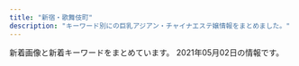 ```yaml
---
title: "新宿・歌舞伎町"
description: "キーワード別にの巨乳アジアン・チャイナエステ嬢情報をまとめました。"
---
```


新着画像と新着キーワードをまとめています。
2021年05月02日の情報です。

<DmmAffiliateIns />
<KeywordTable
  shops={
    [
    {
        "keywords": {
            "85": 14,
            "D": 28,
            "86": 14,
            "87": 14,
            "E": 14
        },
        "name": "\u6c17\u697d",
        "img_links": [
            "http://yurali.oks.bz/photos/sites/48/2020/09/2020090809341126.jpg",
            "http://yurali.oks.bz/images/line.jpg",
            "http://yurali.oks.bz/images/s2.jpg",
            "http://yurali.oks.bz/images/room1.jpg",
            "http://yurali.oks.bz/images/s_new.png",
            "http://yurali.oks.bz/images/s1.jpg",
            "http://yurali.oks.bz/images/acc1.jpg",
            "http://yurali.oks.bz/images/acc2.jpg",
            "http://yurali.oks.bz/images/room4.jpg",
            "http://yurali.oks.bz/images/top.jpg",
            "http://yurali.oks.bz/photos/sites/48/2020/09/2020090809340917.jpg",
            "http://yurali.oks.bz/images/mobile.jpg",
            "http://yurali.oks.bz/images/kanban.jpg",
            "http://yurali.oks.bz/images/s4.jpg",
            "http://yurali.oks.bz/photos/sites/48/2021/03/2021033110254811.jpg",
            "http://yurali.oks.bz/images/room3.jpg",
            "http://yurali.oks.bz/images/acc3.jpg",
            "http://yurali.oks.bz/photos/sites/48/2020/06/2020063002493351.jpg",
            "http://yurali.oks.bz/images/acc4.jpg",
            "http://yurali.oks.bz/images/s3.jpg",
            "http://yurali.oks.bz/photos/sites/48/2020/09/2020090809341490.jpg",
            "http://yurali.oks.bz/images/content.jpg",
            "http://yurali.oks.bz/photos/sites/48/2021/03/2021033110254887.jpg",
            "http://yurali.oks.bz/images/right.jpg",
            "http://yurali.oks.bz/images/room2.jpg"
        ],
        "url": "http://yurali.oks.bz/",
        "station": "JR\u65b0\u5bbf\u99c5\u897f\u53e3"
    },
    {
        "img_links": [
            "http://ciretva.xyz/uploads/201021/1-201021155932238.jpg",
            "http://ciretva.xyz/uploads/201021/1-201021155T9631.jpg",
            "http://ciretva.xyz/picture/room3.jpg",
            "http://ciretva.xyz/picture/room1.jpg",
            "http://ciretva.xyz/picture/news.jpg",
            "http://ciretva.xyz/picture/face.jpg",
            "http://ciretva.xyz/uploads/201021/1-201021155925315.jpg",
            "http://ciretva.xyz/uploads/201021/1-201021155T02L.jpg",
            "http://ciretva.xyz/picture/s_staff.png",
            "http://ciretva.xyz/uploads/210329/1-2103291H0421R.jpg",
            "http://ciretva.xyz/uploads/210329/1-2103291H049191.jpg",
            "http://ciretva.xyz/picture/room4.jpg",
            "http://ciretva.xyz/picture/top.jpg",
            "http://ciretva.xyz/picture/room2.jpg",
            "http://ciretva.xyz/picture/pick.jpg",
            "http://ciretva.xyz/picture/face_bj1.png"
        ],
        "station": "\u897f\u6b66\u65b0\u5bbf\u99c5\u5317\u53e3",
        "url": "http://ciretva.xyz/",
        "name": "\u4f73\u7e01 \uff5e\u304b\u3048\u3093\uff5e",
        "keywords": {
            "D": 3,
            "86": 2
        }
    },
    {
        "station": "JR\u65b0\u5bbf\u99c5\u6771\u53e3",
        "url": "http://hi-msg.com/koyuki/",
        "name": "KOYUKI",
        "keywords": {
            "C": 8
        },
        "img_links": [
            "http://hi-msg.com/koyuki/img/head.png",
            "http://hi-msg.com/koyuki/img/p-1.jpg",
            "http://hi-msg.com/koyuki/img/tel.png",
            "http://hi-msg.com/koyuki/img/p-4.jpg",
            "http://hi-msg.com/koyuki/img/p-2-1.jpg",
            "http://hi-msg.com/koyuki/img/botton.png",
            "http://hi-msg.com/koyuki/img/p-0.jpg",
            "http://hi-msg.com/koyuki/img/t-3.png",
            "http://hi-msg.com/koyuki/img/card-english.png",
            "http://hi-msg.com/koyuki/img/kanban4s.jpg",
            "http://hi-msg.com/koyuki/img/english-t4.png",
            "http://hi-msg.com/koyuki/img/kanban4.jpg",
            "http://hi-msg.com/koyuki/img/p-9.jpg",
            "http://hi-msg.com/koyuki/img/p-2.jpg",
            "http://hi-msg.com/koyuki/img/p-4-1.jpg",
            "http://hi-msg.com/koyuki/img/english-t6.png",
            "http://hi-msg.com/koyuki/img/english-t1.png",
            "http://hi-msg.com/koyuki/img/re.png",
            "http://hi-msg.com/koyuki/img/p-5.jpg",
            "http://hi-msg.com/koyuki/img/p-6-1.jpg",
            "http://hi-msg.com/koyuki/img/card.png",
            "http://hi-msg.com/koyuki/img/p-11.jpg",
            "http://hi-msg.com/koyuki/img/p-7.jpg",
            "http://hi-msg.com/koyuki/img/p-7-1.jpg",
            "http://hi-msg.com/koyuki/img/p-3-1.jpg",
            "http://hi-msg.com/koyuki/img/english-t3.png",
            "http://hi-msg.com/koyuki/img/english-t2.png",
            "http://hi-msg.com/koyuki/img/p-3.jpg",
            "http://hi-msg.com/koyuki/img/p-10.jpg",
            "http://hi-msg.com/koyuki/img/p-8.jpg",
            "http://hi-msg.com/koyuki/img/english-t5.png",
            "http://hi-msg.com/koyuki/img/newstback.png",
            "http://hi-msg.com/koyuki/img/p-8-1.jpg",
            "http://hi-msg.com/koyuki/img/t-1.png",
            "http://hi-msg.com/koyuki/img/p-6.jpg",
            "http://hi-msg.com/koyuki/img/t-2.png",
            "http://hi-msg.com/koyuki/img/tit.png"
        ]
    },
    {
        "keywords": {
            "C": 18
        },
        "station": "JR\u65b0\u5bbf\u99c5\u5357\u53e3",
        "name": "\u7652\u3057\u306e\u5bbf",
        "url": "http://aes-aroma.com/",
        "img_links": [
            "http://aes-aroma.com/staff/koko/01.jpg",
            "http://aes-aroma.com/staff/miki/01.jpg",
            "http://aes-aroma.com/staff/kaori/01.jpg",
            "http://aes-aroma.com/staff/yoko/02.jpg",
            "http://aes-aroma.com/staff/megumi/01.jpg",
            "http://aes-aroma.com/staff/mimi/01.jpg",
            "http://aes-aroma.com/staff/yoko/01.jpg",
            "http://aes-aroma.com/staff/nana/01.jpg",
            "http://aes-aroma.com/img/ttl_pickup.png",
            "http://aes-aroma.com/img/ttl_mobile.png",
            "http://aes-aroma.com/img/ttl_tnew.png",
            "http://aes-aroma.com/staff/yuri/01.jpg",
            "http://aes-aroma.com/img/ttl_staff.png",
            "http://aes-aroma.com/staff/ai/01.jpg",
            "http://aes-aroma.com/pic/head.png",
            "http://aes-aroma.com/i/files/homeimg.jpg",
            "http://aes-aroma.com/img/ttl_rec.png"
        ]
    },
    {
        "name": "\u7fbd\u8863\uff5e\u306f\u3054\u308d\u3082\uff5e",
        "img_links": [
            "https://static.wixstatic.com/media/1f1430_184f66b9eb914c26b47be78d54152284~mv2.jpg",
            "https://static.wixstatic.com/media/1f1430_e11d2a49cf1a4130a10a3e09053a46fc~mv2.png",
            "https://static.wixstatic.com/media/1f1430_27c850c6656448c68b705e2a69f8d3e0~mv2.png",
            "https://static.wixstatic.com/media/1f1430_c572ee153c0c46e096e6301fe82e2f11~mv2.jpg",
            "https://static.wixstatic.com/media/1f1430_890ca68d29e04e7a8c96e4198a653ed3~mv2.jpg",
            "https://static.wixstatic.com/media/1f1430_4b2c5243bdbe40858057386a16dce231~mv2.png",
            "https://static.wixstatic.com/media/1f1430_d824a82ebc40424facf31978d80b293b~mv2.png",
            "https://static.wixstatic.com/media/1f1430_04f93cdec45f4c4e8d0fa69dc26b3e38~mv2.jpg",
            "https://static.wixstatic.com/media/1f1430_c48456140f404f1eb9a47dfd01d1d032~mv2.jpg",
            "https://static.wixstatic.com/media/1f1430_e5113a1a86b8410db0438745823a2d2c~mv2.png",
            "https://static.wixstatic.com/media/1f1430_7ff5719c25b243d18c7fb6db890677f9~mv2.jpg",
            "https://static.wixstatic.com/media/1f1430_4ef445c14af547ffb085a4c73252e22c~mv2.jpg",
            "https://static.wixstatic.com/media/1f1430_2511e8409a39492bab1eeffd58a5eb1f~mv2.jpg",
            "https://static.wixstatic.com/media/1f1430_5b6db55133674387b978465361d1f5af~mv2.jpg",
            "https://static.wixstatic.com/media/1f1430_d26df1a13af049c9a7afeac5e58c5323~mv2.jpg",
            "https://static.wixstatic.com/media/1f1430_f16ba939f42f47d688a43ba736f9d100~mv2.jpg",
            "https://static.wixstatic.com/media/1f1430_d0a7ae614e0b423886aa6d1beca9a87a~mv2.jpg",
            "https://static.wixstatic.com/media/1f1430_0ea86bd4429f44fa96f0a1277a1c2d6e~mv2.jpg",
            "https://static.wixstatic.com/media/1f1430_8e7ae52f03b14e31be6ff7b1038f2896~mv2.jpg",
            "https://static.wixstatic.com/media/1f1430_c12fa837f18643e8a167f283f823ecd9~mv2.jpg",
            "https://static.wixstatic.com/media/1f1430_b6622178bf9c45a68912520b4b2de175~mv2.png",
            "https://static.wixstatic.com/media/1f1430_f4c9cbbcc36c44f1a8be8eb3138b0b46~mv2.jpg",
            "https://static.wixstatic.com/media/1f1430_704c1cfac22b4288a4aaa588c496ab40~mv2.jpg"
        ],
        "url": "https://www.hagoromo.tokyo/",
        "station": "JR\u65b0\u5bbf\u99c5\u6771\u53e3\u30fb\u6b4c\u821e\u4f0e\u753a",
        "keywords": {}
    },
    {
        "url": "https://mens-esthe.xyz/",
        "station": "JR\u65b0\u5bbf\u99c5\u6771\u5357\u53e3",
        "img_links": [
            "https://mens-esthe.xyz/footer/footer-staff.png",
            "https://mens-esthe.xyz/images/esthe3.jpg",
            "https://mens-esthe.xyz/room/room-l7.jpg",
            "https://mens-esthe.xyz/room/room-l1.jpg",
            "https://mens-esthe.xyz/images/qrcode.png",
            "https://inage-mensesthe.com/icon/line.png",
            "https://mens-esthe.xyz/staff/kana-s1.jpg",
            "https://mens-esthe.xyz/staff/kana-l1.jpg",
            "https://mens-esthe.xyz/staff/eri-l2.jpg",
            "https://mens-esthe.xyz/footer/footer-tel.png",
            "https://mens-esthe.xyz/icon/yelp.png",
            "https://mens-esthe.xyz/staff/yuuka-s2.jpg",
            "https://mens-esthe.xyz/staff/kana-s2.jpg",
            "https://mens-esthe.xyz/staff/eri-s2.jpg",
            "https://mens-esthe.xyz/room/room-l8.jpg",
            "https://mens-esthe.xyz/room/room-l5.jpg",
            "https://mens-esthe.xyz/images/esthe2.jpg",
            "https://mens-esthe.xyz/images/clear.png",
            "https://mens-esthe.xyz/icon/twitter.png",
            "https://mens-esthe.xyz/staff/eri-l1.jpg",
            "https://mens-esthe.xyz/staff/yuuka-l2.jpg",
            "https://mens-esthe.xyz/staff/eri-s1.jpg",
            "https://mens-esthe.xyz/images/main-sp.jpg",
            "https://mens-esthe.xyz/room/room-l6.jpg",
            "https://mens-esthe.xyz/icon/line.png",
            "https://inage-mensesthe.com/link/relaku_salon.jpg",
            "https://mens-esthe.xyz/room/room-l3.jpg",
            "https://mens-esthe.xyz/staff/moe-l1.jpg",
            "https://mens-esthe.xyz/staff/yuuka-s1.jpg",
            "https://mens-esthe.xyz/staff/moe-s1.jpg",
            "https://mens-esthe.xyz/staff/yuuka-l1.jpg",
            "https://mens-esthe.xyz/staff/kana-l2.jpg",
            "https://mens-esthe.xyz/images/esthe1.jpg",
            "https://mens-esthe.xyz/footer/footer-line.png",
            "https://mens-esthe.xyz/images/esthe4.jpg",
            "https://inage-mensesthe.com/icon/facebook.png",
            "https://mens-esthe.xyz/icon/facebook.png",
            "https://inage-mensesthe.com/icon/yelp.png",
            "https://inage-mensesthe.com/icon/twitter.png",
            "https://mens-esthe.xyz/images/main1.jpg",
            "https://mens-esthe.xyz/room/room-l2.jpg",
            "https://mens-esthe.xyz/room/room-l4.jpg",
            "https://mens-esthe.xyz/images/header3.png"
        ],
        "name": "\u30b8\u30e5\u30ea\u30a2\u30f3",
        "keywords": {
            "D": 10,
            "95": 5,
            "86": 10,
            "84": 5,
            "F": 5
        }
    },
    {
        "station": "\u65b0\u5bbf\u5fa1\u82d1\u524d\u99c53\u756a\u51fa\u53e3",
        "name": "\u5fa1\u82d1 -\u304e\u3087\u3048\u3093-",
        "keywords": {},
        "img_links": [
            "http://www.night.ne.jp/tokyo/gyoen/img/index_view.jpg",
            "http://www.night.ne.jp/nightnet/img/1.jpg",
            "http://www.night.ne.jp/nightnet/img/4.jpg",
            "http://www.night.ne.jp/nightnet/img/9.jpg",
            "http://www.night.ne.jp/nightnet/img/2.jpg",
            "http://www.night.ne.jp/nightnet/img/7.jpg",
            "http://www.night.ne.jp/nightnet/img/12a.jpg",
            "http://www.night.ne.jp/tokyo/gyoen/img/view_1.jpg",
            "http://www.night.ne.jp/nightnet/img/5.jpg",
            "http://www.night.ne.jp/nightnet/img/10.jpg",
            "http://www.night.ne.jp/nightnet/img/11.jpg",
            "http://www.night.ne.jp/_format/W/img/whats_news.jpg",
            "http://www.night.ne.jp/tokyo/gyoen/img/skill_3.jpg",
            "http://www.night.ne.jp/nightnet/img/3.jpg",
            "http://www.night.ne.jp/tokyo/gyoen/img/skill_1.jpg",
            "http://www.night.ne.jp/tokyo/gyoen/img/qr_code.jpg",
            "http://www.night.ne.jp/tokyo/gyoen/img/skill_2.jpg",
            "http://www.night.ne.jp/nightnet/img/15.jpg",
            "http://www.night.ne.jp/nightnet/img/6.jpg",
            "http://www.night.ne.jp/nightnet/img/13.jpg",
            "http://www.night.ne.jp/_format/W/img/index_enter_1.jpg",
            "http://www.night.ne.jp/tokyo/gyoen/img/view_3.jpg",
            "http://www.night.ne.jp/tokyo/gyoen/img/view_4.jpg",
            "http://www.night.ne.jp/tokyo/gyoen/img/index.jpg",
            "http://www.night.ne.jp/_format/W/img/whats_skill.jpg",
            "http://www.night.ne.jp/tokyo/gyoen/img/index_skill.jpg",
            "http://www.night.ne.jp/nightnet/img/16.jpg",
            "http://www.night.ne.jp/tokyo/gyoen/img/view_2.jpg",
            "http://www.night.ne.jp/_format/W/img/whats_view.jpg",
            "http://www.night.ne.jp/nightnet/img/8.jpg",
            "http://www.night.ne.jp/nightnet/img/17.jpg",
            "http://www.night.ne.jp/tokyo/gyoen/img/index_top.jpg",
            "http://www.night.ne.jp/nightnet/img/14.jpg"
        ],
        "url": "http://www.night.ne.jp/tokyo/gyoen/"
    },
    {
        "url": "http://relaxia.work/",
        "name": "\u30ea\u30e9\u30af\u30b7\u30a2\u30fc",
        "keywords": {},
        "station": "JR\u65b0\u5bbf\u99c5\u6771\u53e3",
        "img_links": [
            "http://relaxia.work/images/link_nav02.jpg",
            "http://relaxia.work/images/sp_top.jpg",
            "http://relaxia.work/images/ico01.png",
            "http://relaxia.work/images/side_link.jpg",
            "http://relaxia.work/images/link_nav06.jpg",
            "http://relaxia.work/images/info2.jpg",
            "http://relaxia.work/images/info1.jpg",
            "http://relaxia.work/images/top.png",
            "http://relaxia.work/img/sizuka1.jpg",
            "http://relaxia.work/images/link_nav03.jpg",
            "http://relaxia.work/images/side_tel.jpg",
            "http://relaxia.work/images/link_nav01.jpg",
            "http://relaxia.work/images/note.jpg",
            "http://relaxia.work/images/link_nav04.jpg",
            "http://relaxia.work/img/yuki1.jpg",
            "http://relaxia.work/images/info3.jpg",
            "http://relaxia.work/images/top_slider01.jpg",
            "http://relaxia.work/images/link_nav05.jpg",
            "http://relaxia.work/images/side_mobile.jpg",
            "http://relaxia.work/img/haru1.jpg"
        ]
    },
    {
        "station": "JR\u65b0\u5bbf\u99c5\u6771\u53e3",
        "img_links": [],
        "name": "\u30d4\u30e5\u30a2\u30ea\u30be\u30fc\u30c8II",
        "keywords": {},
        "url": "http://pure-resort.tyo.cm/"
    },
    {
        "keywords": {},
        "name": "\u65b0\u5bbf\u6975\u4e0a\u30e1\u30f3\u30ba\u30a8\u30b9\u30c6",
        "img_links": [],
        "url": "https://gokujo.iest.info/",
        "station": "JR\u65b0\u5bbf\u99c5"
    },
    {
        "station": "JR\u65b0\u5bbf\u99c5\u6771\u53e3",
        "name": "\u30c6\u30bb\u30e9-Tethera-",
        "keywords": {
            "D": 20,
            "E": 10
        },
        "url": "http://aroma-massage.red/",
        "img_links": [
            "http://aroma-massage.red/images/fbt.jpg",
            "http://aroma-massage.red/images/stal.jpg",
            "http://aroma-massage.red/images/cg2.jpg",
            "http://aroma-massage.red/images/acb.jpg",
            "http://aroma-massage.red/images/qr.jpg",
            "http://aroma-massage.red/images/cg1.jpg",
            "http://aroma-massage.red/images/int.jpg",
            "http://aroma-massage.red/images/creditcard.jpg",
            "http://aroma-massage.red/images/nft.jpg",
            "http://aroma-massage.red/images/cg4.jpg",
            "http://aroma-massage.red/images/sysl.jpg",
            "http://aroma-massage.red/images/cg6.jpg",
            "http://aroma-massage.red/images/sta2.jpg",
            "http://aroma-massage.red/images/fbb.jpg",
            "http://aroma-massage.red/images/sta6.jpg",
            "http://aroma-massage.red/images/tm.png",
            "http://aroma-massage.red/images/cg3.jpg",
            "http://aroma-massage.red/images/option.jpg",
            "http://aroma-massage.red/images/sta4.jpg",
            "http://aroma-massage.red/images/sta1.jpg",
            "http://aroma-massage.red/images/cg5.jpg",
            "http://aroma-massage.red/images/sta3.jpg",
            "http://aroma-massage.red/images/toph.png",
            "http://aroma-massage.red/images/sta5.jpg",
            "http://aroma-massage.red/images/card.jpg",
            "http://aroma-massage.red/images/kan.jpg"
        ]
    },
    {
        "station": "\u897f\u6b66\u65b0\u5bbf\u99c5\u5317\u53e3",
        "name": "fairy\u30d5\u30a7\u30a2\u30ea\u30fc",
        "url": "http://fairy.este88.com/",
        "img_links": [
            "http://fairy.este88.com/images/kixyoko1.jpg",
            "http://fairy.este88.com/images/mika1.jpg",
            "http://fairy.este88.com/images/kaori1.jpg",
            "http://fairy.este88.com/gals/risa1.jpg",
            "http://fairy.este88.com/img/momo1.jpg",
            "http://fairy.este88.com/img/mika1.jpg",
            "http://fairy.este88.com/images/koyuki1.jpg",
            "http://fairy.este88.com/gals/nnana1.jpg",
            "http://fairy.este88.com/img/kixyoko1.jpg",
            "http://fairy.este88.com/images/r04.jpg",
            "http://fairy.este88.com/images/momo1.jpg",
            "http://fairy.este88.com/img/koyuki1.jpg",
            "http://fairy.este88.com/images/ph1.jpg",
            "http://fairy.este88.com/images/r02.jpg",
            "http://fairy.este88.com/img/kaori1.jpg",
            "http://fairy.este88.com/images/r01.jpg",
            "http://fairy.este88.com/gals/sayuri1.jpg",
            "http://fairy.este88.com/gals/koko1.jpg"
        ],
        "keywords": {}
    },
    {
        "img_links": [
            "http://in-esthe.com/relair/img/fla1.png",
            "http://in-esthe.com/relair/img/card-english.png",
            "http://in-esthe.com/relair/img/p-9.jpg",
            "http://in-esthe.com/relair/img/fla2.png",
            "http://in-esthe.com/relair/img/botton.png",
            "http://in-esthe.com/relair/img/p-2.jpg",
            "http://in-esthe.com/relair/img/s-1.jpg",
            "http://in-esthe.com/relair/img/newstback.png",
            "http://in-esthe.com/relair/img/english-t2.png",
            "http://in-esthe.com/relair/img/p-1-1.jpg",
            "http://in-esthe.com/relair/img/t-1.png",
            "http://in-esthe.com/relair/img/p-7.jpg",
            "http://in-esthe.com/relair/img/p-0.jpg",
            "http://in-esthe.com/relair/img/kanban4.jpg",
            "http://in-esthe.com/relair/img/fla.png",
            "http://in-esthe.com/relair/img/english-t5.png",
            "http://in-esthe.com/relair/img/p-8.jpg",
            "http://in-esthe.com/relair/img/t-2.png",
            "http://in-esthe.com/relair/img/p-3-1.jpg",
            "http://in-esthe.com/relair/img/english-t3.png",
            "http://in-esthe.com/relair/img/p-3.jpg",
            "http://in-esthe.com/relair/img/english-t6.png",
            "http://in-esthe.com/relair/img/twitter.png",
            "http://in-esthe.com/relair/img/english-t4.png",
            "http://in-esthe.com/relair/img/re.png",
            "http://in-esthe.com/relair/img/head.png",
            "http://in-esthe.com/relair/img/tel.png",
            "http://in-esthe.com/relair/img/t-3.png",
            "http://in-esthe.com/relair/img/english-t1.png",
            "http://in-esthe.com/relair/img/p-1.jpg"
        ],
        "url": "http://in-esthe.com/relair/",
        "station": "\u65b0\u5bbf\u897f\u53e3\u99c5D5\u51fa\u53e3",
        "keywords": {
            "C": 8
        },
        "name": "RELAIR \uff5e\u30ea\u30ec\u30a2\uff5e"
    },
    {
        "keywords": {
            "85": 4,
            "87": 8,
            "E": 8,
            "86": 4,
            "C": 8
        },
        "img_links": [
            "http://sakura-relax.net/link/menlog.jpg",
            "http://sakura-relax.net/images/top-img02.png",
            "http://sakura-relax.net/images/cg04.jpg",
            "http://sakura-relax.net/images/tel.png",
            "http://sakura-relax.net/images/top-img01.png",
            "http://sakura-relax.net/images/kan.jpg",
            "http://sakura-relax.net/images/cg03.jpg",
            "http://sakura-relax.net/images/qrc.png",
            "http://sakura-relax.net/images/cg06.jpg",
            "http://sakura-relax.net/images/cg07.jpg"
        ],
        "station": "\u65b0\u5bbf\u4e09\u4e01\u76ee\u99c5E1\u51fa\u53e3",
        "name": "\u697d\u697d-\u30e9\u30af\u30e9\u30af-",
        "url": "http://sakura-relax.net/"
    },
    {
        "keywords": {
            "F": 1
        },
        "url": "https://shinjuku-mensesthe.com/",
        "img_links": [
            "https://shinjuku-mensesthe.com/room/room-l3.jpg",
            "https://shinjuku-mensesthe.com/menu/home.png",
            "https://shinjuku-mensesthe.com/staff/seira-s1.jpg",
            "https://shinjuku-mensesthe.com/images/top2.jpg",
            "https://shinjuku-mensesthe.com/massage/2021/03/27/blog.jpg",
            "https://shinjuku-mensesthe.com/button/blog.png",
            "https://shinjuku-mensesthe.com/images/clear.png",
            "https://shinjuku-mensesthe.com/room/room-l1.jpg",
            "https://shinjuku-mensesthe.com/massage/2020/09/14/hana-s1.jpg",
            "https://shinjuku-mensesthe.com/massage/2020/08/16/riri-s1.jpg",
            "https://shinjuku-mensesthe.com/massage/2020/07/31/covit19.jpg",
            "https://scdn.line-apps.com/n/line_add_friends/btn/ja.png",
            "https://shinjuku-mensesthe.com/menu/info.png",
            "https://shinjuku-mensesthe.com/massage/2020/10/21/risa-s1.jpg",
            "https://shinjuku-mensesthe.com/images/camp.png",
            "https://shinjuku-mensesthe.com/2020/01/23/sakura-s1.jpg",
            "https://shinjuku-mensesthe.com/staff/seira-l1.jpg",
            "https://shinjuku-mensesthe.com/images/footer-r.png",
            "https://shinjuku-mensesthe.com/2020/01/23/miki-s1.jpg",
            "https://shinjuku-mensesthe.com/link/mens-esthe.png",
            "https://shinjuku-mensesthe.com/staff/hana-s1.jpg",
            "https://shinjuku-mensesthe.com/icon/twitter.png",
            "https://shinjuku-mensesthe.com/staff/kana-s1.jpg",
            "https://shinjuku-mensesthe.com/staff/arisa-s1.jpg",
            "https://shinjuku-mensesthe.com/icon/yelp.png",
            "https://shinjuku-mensesthe.com/massage/2020/10/05/yuki-s1.jpg",
            "https://shinjuku-mensesthe.com/room/room-l4.jpg",
            "https://shinjuku-mensesthe.com/images/qrcode.png",
            "https://shinjuku-mensesthe.com/icon/facebook.png",
            "https://shinjuku-mensesthe.com/staff/arisa-l1.jpg",
            "https://shinjuku-mensesthe.com/room/room-l2.jpg",
            "https://shinjuku-mensesthe.com/images/footer-l.png",
            "https://shinjuku-mensesthe.com/button/staff.png",
            "https://shinjuku-mensesthe.com/staff/yuki-s1.jpg",
            "https://shinjuku-mensesthe.com/staff/yuki-l1.jpg",
            "https://shinjuku-mensesthe.com/staff/shiori-s1.jpg",
            "https://shinjuku-mensesthe.com/menu/staff.png",
            "https://shinjuku-mensesthe.com/images/main-sp.jpg",
            "https://shinjuku-mensesthe.com/images/main-small.jpg",
            "https://shinjuku-mensesthe.com/icon/line.png",
            "https://shinjuku-mensesthe.com/staff/kana-l1.jpg",
            "https://shinjuku-mensesthe.com/images/top3.jpg",
            "https://shinjuku-mensesthe.com/button/home.png",
            "https://shinjuku-mensesthe.com/images/flower.png",
            "https://shinjuku-mensesthe.com/images/top1.jpg",
            "https://shinjuku-mensesthe.com/massage/2020/07/31/ai-s2.jpg",
            "https://shinjuku-mensesthe.com/2019/12/15/sayuri-s2.jpg",
            "https://shinjuku-mensesthe.com/images/main-top.jpg",
            "https://shinjuku-mensesthe.com/images/header3.png",
            "https://shinjuku-mensesthe.com/menu/blog.png",
            "https://shinjuku-mensesthe.com/staff/hana-l1.jpg"
        ],
        "station": "JR\u65b0\u5bbf\u99c5\u6771\u53e3",
        "name": "\u5915\u9727 \u3086\u3046\u304e\u308a"
    },
    {
        "img_links": [
            "http://fairy-girl.work/staff/eri.jpg",
            "http://fairy-girl.work/images/8.jpg",
            "http://fairy-girl.work/images/interior_t.jpg",
            "http://fairy-girl.work/images/11.jpg",
            "http://fairy-girl.work/staff/rara.jpg",
            "http://fairy-girl.work/staff/rika.jpg",
            "http://fairy-girl.work/images/6.jpg",
            "http://fairy-girl.work/staff/hitomi.jpg",
            "http://fairy-girl.work/images/sys5.jpg",
            "http://fairy-girl.work/images/ac1.jpg",
            "http://fairy-girl.work/staff/rina.jpg",
            "http://fairy-girl.work/img/rara1.jpg",
            "http://fairy-girl.work/img/rina1.jpg",
            "http://fairy-girl.work/images/sys4.jpg",
            "http://fairy-girl.work/images/12.jpg",
            "http://fairy-girl.work/images/1.jpg",
            "http://fairy-girl.work/staff/misa.jpg",
            "http://fairy-girl.work/images/int1.jpg",
            "http://fairy-girl.work/staff/yuki.jpg",
            "http://fairy-girl.work/images/9.jpg",
            "http://fairy-girl.work/images/bana0404_4.png",
            "http://fairy-girl.work/images/2.jpg",
            "http://fairy-girl.work/img/yuki1.jpg",
            "http://fairy-girl.work/img/misa1.jpg",
            "http://fairy-girl.work/staff/yuyu.jpg",
            "http://fairy-girl.work/img/kiki1.jpg",
            "http://fairy-girl.work/img/hitomi1.jpg",
            "http://fairy-girl.work/images/sys2.jpg",
            "http://fairy-girl.work/images/int2.jpg",
            "http://fairy-girl.work/images/7.jpg",
            "http://fairy-girl.work/img/mari1.jpg",
            "http://fairy-girl.work/img/eri2.jpg",
            "http://fairy-girl.work/img/yuyu1.jpg",
            "http://fairy-girl.work/img/rika1.jpg",
            "http://fairy-girl.work/img/kana1.jpg",
            "http://fairy-girl.work/images/staff_t.jpg",
            "http://fairy-girl.work/images/ac2.jpg",
            "http://fairy-girl.work/images/5.jpg",
            "http://fairy-girl.work/img/kiki2.jpg",
            "http://fairy-girl.work/staff/mari.jpg",
            "http://fairy-girl.work/images/10.jpg",
            "http://fairy-girl.work/images/3.jpg",
            "http://fairy-girl.work/images/mobile.jpg",
            "http://fairy-girl.work/images/news.jpg",
            "http://fairy-girl.work/staff/kiki.jpg",
            "http://fairy-girl.work/images/sys1.jpg",
            "http://fairy-girl.work/images/sys3.jpg",
            "http://fairy-girl.work/images/line.png",
            "http://fairy-girl.work/images/tr.jpg",
            "http://fairy-girl.work/staff/kana.jpg",
            "http://fairy-girl.work/img/eri1.jpg"
        ],
        "name": "Fairy Girl",
        "station": "JR\u65b0\u5bbf\u99c5\u897f\u53e3",
        "url": "http://fairy-girl.work/",
        "keywords": {}
    },
    {
        "name": "\u30af\u30ea\u30b9\u30bf\u30eb",
        "img_links": [
            "http://crystal-est.net/uploads/crystal/2018/07/wechatimg30.jpeg",
            "http://crystal-est.net/uploads/crystal/2017/04/web.png",
            "http://ruby-es.com/uploads/rubyes/2017/02/img_info_06.png",
            "http://crystal-est.net/uploads/crystal/2017/03/subvisual_contact.png",
            "http://crystal-est.net/uploads/crystal/2017/03/bnr_side_credit1.png",
            "http://crystal-est.net/uploads/crystal/2017/03/icon_flower.png",
            "http://crystal-est.net/uploads/crystal/2017/03/subvisual_qa.png",
            "http://crystal-est.net/uploads/crystal/2018/07/wechatimg26.jpeg",
            "http://crystal-est.net/uploads/crystal/images/subvisual_staff.png",
            "http://crystal-est.net/uploads/crystal/images/p01.png",
            "http://crystal-est.net/uploads/crystal/2017/04/bnr_side_01.png",
            "http://crystal-est.net/uploads/crystal/2017/03/bnr_side_052.png",
            "http://crystal-est.net/uploads/crystal/2017/03/ruby6.png",
            "http://crystal-est.net/uploads/crystal/2017/03/btn_top_02.png",
            "http://crystal-est.net/uploads/crystal/2017/03/subvisual_info.png",
            "http://crystal-est.net/uploads/crystal/2017/02/ameba.jpg",
            "http://ruby-es.com/uploads/rubyes/2017/02/img_info_03.png",
            "http://crystal-est.net/uploads/crystal/2018/08/wechatimg51.jpeg",
            "http://crystal-est.net/uploads/crystal/2018/05/webwxgetmsgimg.jpeg",
            "http://crystal-est.net/uploads/crystal/2017/03/bnr_side_042.png",
            "http://crystal-est.net/uploads/crystal/2017/04/leftmovie.png",
            "http://crystal-est.net/uploads/crystal/2017/03/bnr_side_032.png",
            "http://crystal-est.net/uploads/crystal/2017/02/wifi.jpg",
            "http://ruby-es.com/uploads/rubyes/2017/02/img_info_02.png",
            "http://crystal-est.net/uploads/crystal/2017/03/subvisual_enquete1.png",
            "http://crystal-est.net/uploads/crystal/2018/07/wechatimg31.jpeg",
            "http://crystal-est.net/uploads/crystal/2018/08/wechatimg49.jpeg",
            "http://crystal-est.net/uploads/crystal/images/icon_flower.png",
            "http://crystal-est.net/uploads/crystal/2018/05/mayu1.jpeg",
            "http://crystal-est.net/uploads/crystal/2017/03/treatment2.png",
            "http://ruby-es.com/uploads/rubyes/2017/02/img_info_05.png",
            "http://crystal-est.net/uploads/crystal/2020/11/tel.jpg",
            "http://crystal-est.net/uploads/crystal/images/xing.png",
            "http://crystal-est.net/uploads/crystal/2017/03/subvisual_link.png",
            "http://crystal-est.net/uploads/crystal/2017/03/subvisual_reserve.png",
            "http://ruby-es.com/uploads/rubyes/2017/02/img_info_01.png",
            "http://crystal-est.net/uploads/crystal/2018/07/wechatimg125.jpeg",
            "http://crystal-est.net/uploads/crystal/2017/04/line2.png",
            "http://crystal-est.net/uploads/crystal/2017/03/btn_top_03.png",
            "http://crystal-est.net/uploads/crystal/2017/03/btn_top_01.png",
            "http://crystal-est.net/uploads/crystal/2017/03/subvisual_magazine1.png",
            "http://crystal-est.net/uploads/crystal/2020/12/img_6830.jpg",
            "http://crystal-est.net/uploads/crystal/2020/12/img_6902.jpg",
            "http://crystal-est.net/uploads/crystal/images/no-photo.jpg",
            "http://ruby-es.com/uploads/rubyes/2017/02/img_info_04.png"
        ],
        "url": "http://crystal-est.net/",
        "station": "JR\u65b0\u5bbf\u99c5\u6771\u53e3",
        "keywords": {
            "C": 2
        }
    },
    {
        "name": "sweet-\u30b9\u30a6\u30a3\u30fc\u30c8-",
        "keywords": {
            "87": 2,
            "86": 14,
            "E": 8,
            "D": 4
        },
        "url": "http://sweety-est.tokyo/",
        "img_links": [
            "http://sweety-est.tokyo/images/r4.jpg",
            "http://sweety-est.tokyo/images/a5.jpg",
            "http://sweety-est.tokyo/images/sys.jpg",
            "http://sweety-est.tokyo/images/a6.jpg",
            "http://sweety-est.tokyo/images/slider-img002.jpg",
            "http://sweety-est.tokyo/images/tit-sub3.jpg",
            "http://sweety-est.tokyo/images/a7.jpg",
            "http://sweety-est.tokyo/images/tit-sub5.jpg",
            "http://sweety-est.tokyo/images/m3.jpg",
            "http://sweety-est.tokyo/images/tit-sub6.jpg",
            "http://sweety-est.tokyo/images/cg06.jpg",
            "http://sweety-est.tokyo/images/a2.jpg",
            "http://sweety-est.tokyo/images/m4.jpg",
            "http://sweety-est.tokyo/images/b-online.png",
            "http://sweety-est.tokyo/images/cg01.jpg",
            "http://sweety-est.tokyo/images/m2.jpg",
            "http://sweety-est.tokyo/images/tit-sub2.jpg",
            "http://sweety-est.tokyo/images/r1.jpg",
            "http://sweety-est.tokyo/images/r3.jpg",
            "http://sweety-est.tokyo/images/cg03.jpg",
            "http://sweety-est.tokyo/images/slider-img001.jpg",
            "http://sweety-est.tokyo/images/a4.jpg",
            "http://sweety-est.tokyo/images/cg05.jpg",
            "http://sweety-est.tokyo/images/b-tel.png",
            "http://sweety-est.tokyo/images/tit-sub1.jpg",
            "http://sweety-est.tokyo/images/a8.jpg",
            "http://sweety-est.tokyo/images/cg011.jpg",
            "http://sweety-est.tokyo/images/tit-sub4.jpg",
            "http://sweety-est.tokyo/link/menlog.jpg",
            "http://sweety-est.tokyo/images/cg04.jpg",
            "http://sweety-est.tokyo/images/r2.jpg",
            "http://sweety-est.tokyo/images/cg07.jpg",
            "http://sweety-est.tokyo/images/qr.jpg",
            "http://sweety-est.tokyo/images/kan1.jpg",
            "http://sweety-est.tokyo/images/r6.jpg",
            "http://sweety-est.tokyo/images/a3.jpg",
            "http://sweety-est.tokyo/images/kan.jpg",
            "http://sweety-est.tokyo/images/r5.jpg",
            "http://sweety-est.tokyo/images/a1.jpg",
            "http://sweety-est.tokyo/images/cg02.jpg",
            "http://sweety-est.tokyo/images/m1.jpg",
            "http://sweety-est.tokyo/images/slider-img003.jpg",
            "http://sweety-est.tokyo/images/cg08.jpg"
        ],
        "station": "JR\u65b0\u5bbf\u99c5\u897f\u53e3"
    },
    {
        "url": "https://lailai.tyo.cm/",
        "keywords": {
            "85": 8,
            "D": 8,
            "83": 8,
            "C": 20
        },
        "img_links": [
            "https://lailai.tyo.cm/photos/sites/58/2021/04/2021040805111044.jpg",
            "https://lailai.tyo.cm/photos/sites/58/2021/04/2021040805111148.jpg",
            "https://lailai.tyo.cm/photos/sites/58/2021/04/2021040805110930.jpg",
            "https://lailai.tyo.cm/photos/sites/58/2021/04/2021040805111369.jpg",
            "https://lailai.tyo.cm/images/sp_top.jpg"
        ],
        "name": "\u3089\u3044\u3089\u3044",
        "station": "JR\u65b0\u5bbf\u99c5\u5357\u53e3"
    },
    {
        "station": "\u897f\u6b66\u65b0\u5bbf\u99c5\u5317\u53e3",
        "name": "CLEAR-\u30af\u30ea\u30a2-",
        "url": "http://clear-es.net/",
        "img_links": [
            "http://clear-es.net/uploads/f73e8f67358edf8e94cf35d345a7af08.jpg",
            "http://clear-es.net/yamituki-n/uploads/images/mika03s.jpg",
            "http://clear-es.net/yamituki-n/uploads/images/rena02.jpg",
            "http://clear-es.net/uploads/97eb17743f96fd7f0551aab0bedd5e6f.jpg",
            "http://clear-es.net/images/service_11.jpg",
            "http://clear-es.net/images/index_14.jpg",
            "http://clear-es.net/images/index_15.jpg",
            "http://clear-es.net/images/index_17.jpg",
            "http://clear-es.net/yamituki-n/uploads/images/satomi2.jpg",
            "http://clear-es.net/yamituki-n/uploads/images/juri01s.jpg",
            "http://clear-es.net/images/index_11.jpg",
            "http://clear-es.net/uploads/10299154955d10c3b815a5638a35a934.jpg",
            "http://clear-es.net/images/index_09.jpg",
            "http://clear-es.net/images/index_27.jpg",
            "http://clear-es.net/uploads/cec0ed392fe00d8e3ff867c0625809e6.jpg",
            "http://clear-es.net/images/index_12.jpg",
            "http://clear-es.net/images/index_23.jpg",
            "http://clear-es.net/images/index_02.jpg",
            "http://clear-es.net/uploads/c8a6186524d872100cc89c100d1f3728.jpg",
            "http://clear-es.net/images/index_03.jpg",
            "http://clear-es.net/images/index_19.jpg",
            "http://clear-es.net/uploads/c1f6d0346f5cb109ac62c21a58c7deff.jpg",
            "http://clear-es.net/images/index_01.jpg",
            "http://clear-es.net/images/index_24.jpg",
            "http://clear-es.net/yamituki-n/uploads/images/emi3.jpg",
            "http://clear-es.net/uploads/0141717ce8be90c90f41c0c8eb5c92fe.jpg",
            "http://clear-es.net/images/index_08.jpg",
            "http://clear-es.net/images/index_06.jpg",
            "http://clear-es.net/images/girls_03.jpg",
            "http://clear-es.net/my_work/images/pic1.png",
            "http://clear-es.net/images/index_26.jpg",
            "http://clear-es.net/uploads/a62d7f24a5b9a4fd5aeef678eb24ef4b.jpg",
            "http://clear-es.net/images/index_13.jpg",
            "http://clear-es.net/images/index_04.jpg",
            "http://clear-es.net/yamituki-n/uploads/images/yui01.jpg",
            "http://clear-es.net/images/index_28.jpg",
            "http://clear-es.net/images/index_21.jpg",
            "http://clear-es.net/images/index_20.jpg",
            "http://clear-es.net/images/koko_1.jpg",
            "http://clear-es.net/images/index_28_01.jpg",
            "http://clear-es.net/images/index_25.jpg",
            "http://clear-es.net/images/index_10.jpg",
            "http://clear-es.net/uploads/22c8968348a9acc2dfc9ab0aecb09c27.jpg",
            "http://clear-es.net/uploads/2aa97908694153fb149943f0b8445352.jpg",
            "http://clear-es.net/images/index_07.jpg",
            "http://clear-es.net/images/girls_11.jpg",
            "http://clear-es.net/uploads/09bdd5637edec4bfa3d47a7e9874640b.jpg",
            "http://clear-es.net/images/index_18.jpg",
            "http://clear-es.net/yamituki-n/uploads/images/rika55ss.jpg",
            "http://clear-es.net/yamituki-n/uploads/images/rena01.jpg",
            "http://clear-es.net/uploads/f426bd85a8f6a9eac87e55b2d44c4bd5.jpg",
            "http://clear-es.net/images/girls_13.jpg",
            "http://clear-es.net/yamituki-n/uploads/images/mmexport1576417470781.jpg",
            "http://clear-es.net/images/gallery_11.jpg",
            "http://clear-es.net/images/index_05.jpg",
            "http://clear-es.net/yamituki-n/uploads/images/satomi21.jpg"
        ],
        "keywords": {
            "90": 1,
            "86": 3,
            "D": 8,
            "F": 1,
            "87": 2,
            "89": 1,
            "C": 2,
            "88": 4
        }
    },
    {
        "station": "\u897f\u6b66\u65b0\u5bbf\u99c5\u5317\u53e3",
        "url": "http://www.yu-yu.work/",
        "keywords": {},
        "name": "\u7652 \u3086\u3046",
        "img_links": [
            "http://www.yu-yu.work/images/sys2.jpg",
            "http://www.yu-yu.work/images/interior_t.jpg",
            "http://www.yu-yu.work/images/3.jpg",
            "http://www.yu-yu.work/images/line.png",
            "http://www.yu-yu.work/staff/rin.jpg",
            "http://www.yu-yu.work/images/b1.jpg",
            "http://www.yu-yu.work/images/news.jpg",
            "http://www.yu-yu.work/images/sys3.jpg",
            "http://www.yu-yu.work/staff/haruka.jpg",
            "http://www.yu-yu.work/images/5.jpg",
            "http://www.yu-yu.work/images/1.jpg",
            "http://www.yu-yu.work/img/yuina1.jpg",
            "http://www.yu-yu.work/images/staff_t.jpg",
            "http://www.yu-yu.work/img/misaki1.jpg",
            "http://www.yu-yu.work/img/naomi1.jpg",
            "http://www.yu-yu.work/images/int1.png",
            "http://www.yu-yu.work/staff/misaki.jpg",
            "http://www.yu-yu.work/images/info.jpg",
            "http://www.yu-yu.work/images/ac1.jpg",
            "http://www.yu-yu.work/images/sys4.jpg",
            "http://www.yu-yu.work/images/2.jpg",
            "http://www.yu-yu.work/img/haruka1.jpg",
            "http://www.yu-yu.work/images/4.jpg",
            "http://www.yu-yu.work/staff/yuina.jpg",
            "http://www.yu-yu.work/images/int2.png",
            "http://www.yu-yu.work/images/head.jpg",
            "http://www.yu-yu.work/img/rin1.jpg",
            "http://www.yu-yu.work/images/b2.jpg",
            "http://www.yu-yu.work/images/sys1.jpg",
            "http://www.yu-yu.work/staff/naomi.jpg",
            "http://www.yu-yu.work/images/mobile.jpg",
            "http://www.yu-yu.work/images/ac2.jpg"
        ]
    }
]
}
/>
<DmmAffiliateScript />
